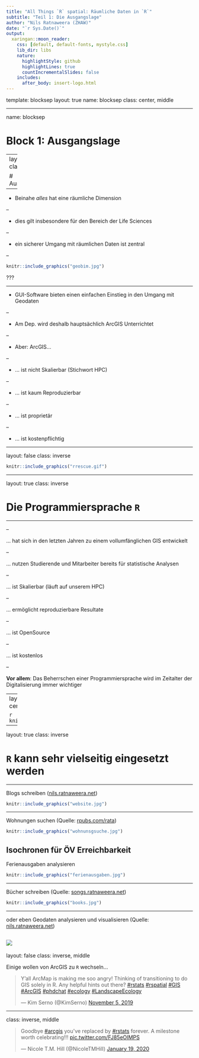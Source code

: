 ```yaml
---
title: "All Things `R` spatial: Räumliche Daten in `R`"
subtitle: "Teil 1: Die Ausgangslage"
author: "Nils Ratnaweera (ZHAW)"
date: "`r Sys.Date()`"
output:
  xaringan::moon_reader:
    css: [default, default-fonts, mystyle.css]
    lib_dir: libs
    nature:
      highlightStyle: github
      highlightLines: true
      countIncrementalSlides: false
    includes:
      after_body: insert-logo.html
---
```

template: blocksep
layout: true
name: blocksep
class: center, middle

---

name: blocksep

# Block 1: Ausgangslage

---
layout: true
class: inverse

# Ausgangslage

---


- Beinahe *alles* hat eine räumliche Dimension <!-- Quelle -->

--

- dies gilt insbesondere für den Bereich der Life Sciences

--

- ein sicherer Umgang mit räumlichen Daten ist zentral

--

```r
knitr::include_graphics("geobim.jpg")
```

???




---


- GUI-Software bieten einen einfachen Einstieg in den Umgang mit Geodaten

--

- Am Dep. wird deshalb hauptsächlich ArcGIS Unterrichtet

--

- Aber: ArcGIS...

--
  
  - ... ist nicht Skalierbar (Stichwort HPC)

--
  
  - ... ist kaum Reproduzierbar

--

  - ... ist proprietär
  
--

  - ... ist kostenpflichtig

---

layout: false
class: inverse



```r
knitr::include_graphics("rrescue.gif")
```




---

layout: true
class: inverse

# Die Programmiersprache `R`

---

--

... hat sich in den letzten Jahren zu einem vollumfänglichen GIS entwickelt

--

... nutzen Studierende und Mitarbeiter bereits für statistische Analysen

--

... ist Skalierbar (läuft auf unserem HPC)
  
--

  
... ermöglicht reproduzierbare Resultate

--

... ist OpenSource
  
--

... ist kostenlos

--

**Vor allem**: Das Beherrschen einer Programmiersprache wird im Zeitalter der Digitalisierung immer wichtiger


---
layout: false
class: inverse, middle, center

```r
knitr::include_graphics("jobs.jpg")
```


---

layout: true
class: inverse

# `R` kann sehr vielseitig eingesetzt werden

---

Blogs schreiben ([nils.ratnaweera.net](https://nils.ratnaweera.net/))

```r
knitr::include_graphics("website.jpg")
```

---

Wohnungen suchen (Quelle: [rpubs.com/rata](https://rpubs.com/rata/isochrone_oev))

```r
knitr::include_graphics("wohnunsgsuche.jpg")
```

Isochronen für ÖV Erreichbarkeit 
---

Ferienausgaben analysieren

```r
knitr::include_graphics("ferienausgaben.jpg")
```


---


Bücher schreiben (Quelle: [songs.ratnaweera.net](https://songs.ratnaweera.net/))

```r
knitr::include_graphics("books.jpg")
```


---

oder eben Geodaten analysieren und visualisieren (Quelle: [nils.ratnaweera.net](https://nils.ratnaweera.net/2020/06/06/using-rayshader-to-visualize-lake-zurich/))

![](https://nils.ratnaweera.net/img/2020_06_04_rayshader/steps_01-10.gif)
---

layout: false
class: inverse, middle

Einige wollen von ArcGIS zu `R` wechseln...


<blockquote class="twitter-tweet"><p lang="en" dir="ltr">Y’all ArcMap is making me soo angry! Thinking of transitioning to do GIS solely in R. Any helpful hints out there? <a href="https://twitter.com/hashtag/rstats?src=hash&amp;ref_src=twsrc%5Etfw">#rstats</a> <a href="https://twitter.com/hashtag/rspatial?src=hash&amp;ref_src=twsrc%5Etfw">#rspatial</a> <a href="https://twitter.com/hashtag/GIS?src=hash&amp;ref_src=twsrc%5Etfw">#GIS</a> <a href="https://twitter.com/hashtag/ArcGIS?src=hash&amp;ref_src=twsrc%5Etfw">#ArcGIS</a> <a href="https://twitter.com/hashtag/phdchat?src=hash&amp;ref_src=twsrc%5Etfw">#phdchat</a> <a href="https://twitter.com/hashtag/ecology?src=hash&amp;ref_src=twsrc%5Etfw">#ecology</a> <a href="https://twitter.com/hashtag/LandscapeEcology?src=hash&amp;ref_src=twsrc%5Etfw">#LandscapeEcology</a></p>&mdash; Kim Serno (@KimSerno) <a href="https://twitter.com/KimSerno/status/1191809034044743680?ref_src=twsrc%5Etfw">November 5, 2019</a></blockquote> <script async src="https://platform.twitter.com/widgets.js" charset="utf-8"></script> 

---
class: inverse, middle

<blockquote class="twitter-tweet"><p lang="en" dir="ltr">Goodbye <a href="https://twitter.com/hashtag/arcgis?src=hash&amp;ref_src=twsrc%5Etfw">#arcgis</a> you&#39;ve replaced by <a href="https://twitter.com/hashtag/rstats?src=hash&amp;ref_src=twsrc%5Etfw">#rstats</a> forever. A milestone worth celebrating!!! <a href="https://t.co/FJ85eOIMPS">pic.twitter.com/FJ85eOIMPS</a></p>&mdash; Nicole T.M. Hill (@NicoleTMHill) <a href="https://twitter.com/NicoleTMHill/status/1218735367467044864?ref_src=twsrc%5Etfw">January 19, 2020</a></blockquote> <script async src="https://platform.twitter.com/widgets.js" charset="utf-8"></script> 


